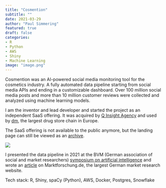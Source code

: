 ```yaml
---
title: "Cosmention"
subtitle: ""
date: 2021-03-29
author: "Paul Simmering"
featured: true
draft: false
categories:
- R
- Python
- AWS
- Shiny
- Machine Learning
image: "image.png"
---
```


Cosmention was an AI-powered social media monitoring tool for the cosmetics industry. A fully automated data pipeline starting from social media APIs and ending in a customizable dashboard. Over 100 million social media posts and more than 10 million customer reviews were collected and analyzed using machine learning models.

I am the inventor and lead developer and started the project as an independent SaaS offering. It was acquired by [Q Insight Agency](https://teamq.de) and used by [dm](https://dm.de), the largest drug store chain in Europe.

The SaaS offering is not available to the public anymore, but the landing page can still be viewed as an [archive](https://web.archive.org/web/20240610063007/https://www.cosmention.com/).

![](image.png)

I presented the data pipeline in 2021 at the BVM (German association of social and market researchers) [symposium on artificial intelligence](/talk/bvmki2021) and wrote an [article](https://www.marktforschung.de/dossiers/themendossiers/kuenstliche-intelligenz-in-marktanalyse-kundenmanagement-und-darueber-hinaus/dossier/marktforschung-als-data-pipeline-datenfluesse-kontinuierlich-analysieren/) on Marktforschung.de, the largest German market research website.

Tech stack: R, Shiny, spaCy (Python), AWS, Docker, Postgres, Snowflake
